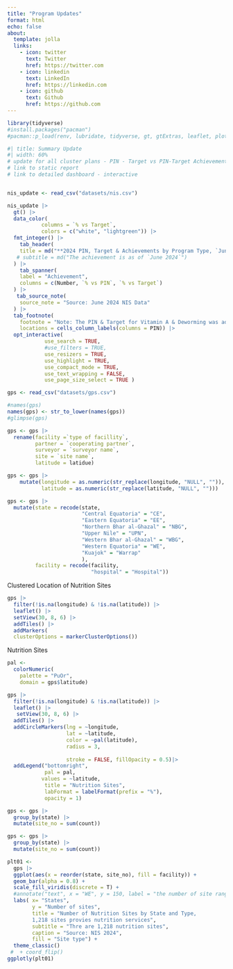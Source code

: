 ```yaml
---
title: "Program Updates"
format: html
echo: false
about:
  template: jolla
  links:
    - icon: twitter
      text: Twitter
      href: https://twitter.com
    - icon: linkedin
      text: LinkedIn
      href: https://linkedin.com
    - icon: github
      text: Github
      href: https://github.com
---
```


```r
library(tidyverse)
#install.packages("pacman")
#pacman::p_load(renv, lubridate, tidyverse, gt, gtExtras, leaflet, plotly, viridis, hrbrthemes   )
```

```r
#| title: Summary Update
#| width: 60%
# update for all cluster plans - PIN - Target vs PIN-Target Achievements
# link to static report
# link to detailed dashboard - interactive 


nis_update <- read_csv("datasets/nis.csv")

nis_update |> 
  gt() |> 
  data_color(
           columns = `% vs Target`, 
           colors = c("white", "lightgreen")) |>
  fmt_integer() |>
    tab_header(
    title = md("**2024 PIN, Target & Achievements by Program Type, `June 2024`**"),
   # subtitle = md("The achievement is as of `June 2024`")
  ) |> 
    tab_spanner(
    label = "Achievement",
    columns = c(Number, `% vs PIN`, `% vs Target`)
  ) |> 
   tab_source_note(
    source_note = "Source: June 2024 NIS Data"
  ) |> 
  tab_footnote(
    footnote = "Note: The PIN & Target for Vitamin A & Deworming was adjusted by the MOH",
    locations = cells_column_labels(columns = PIN)) |>
  opt_interactive(
            use_search = TRUE,
            #use_filters = TRUE,
            use_resizers = TRUE,
            use_highlight = TRUE,
            use_compact_mode = TRUE,
            use_text_wrapping = FALSE,
            use_page_size_select = TRUE )
```

```r
gps <- read_csv("datasets/gps.csv")

#names(gps)
names(gps) <- str_to_lower(names(gps))
#glimpse(gps)

gps <- gps |> 
  rename(facility =`type of facillity`,
         partner = `cooperating partner`,
         surveyor = `surveyor name`,
         site = `site name`,
         latitude = latidue)

gps <- gps |> 
    mutate(longitude = as.numeric(str_replace(longitude, "NULL", "")),
           latitude = as.numeric(str_replace(latitude, "NULL", "")))

```

```r
gps <- gps |> 
  mutate(state = recode(state,
                        "Central Equatoria" = "CE",
                        "Eastern Equatoria" = "EE",
                        "Northern Bhar al-Ghazal" = "NBG",
                        "Upper Nile" = "UPN",
                        "Western Bhar al-Ghazal" = "WBG",
                        "Western Equatoria" = "WE",
                        "Kuajok" = "Warrap"
                        ),
         facility = recode(facility,
                           "hospital" = "Hospital"))
```

Clustered Location of Nutrition Sites

```r
gps |> 
  filter(!is.na(longitude) & !is.na(latitude)) |> 
  leaflet() |> 
  setView(30, 8, 6) |> 
  addTiles() |>
  addMarkers(
  clusterOptions = markerClusterOptions())
```

Nutrition Sites

```r
pal <- 
  colorNumeric(
    palette = "PuOr",
    domain = gps$latitude)

gps |> 
  filter(!is.na(longitude) & !is.na(latitude)) |> 
  leaflet() |> 
   setView(30, 8, 6) |> 
  addTiles() |> 
  addCircleMarkers(lng = ~longitude, 
                   lat = ~latitude,
                   color = ~pal(latitude),
                   radius = 3,
                   
                   stroke = FALSE, fillOpacity = 0.5)|> 
  addLegend("bottomright", 
            pal = pal, 
           values = ~latitude,
            title = "Nutrition Sites",
            labFormat = labelFormat(prefix = "%"),
            opacity = 1)
```

```r
gps <- gps |> 
  group_by(state) |> 
  mutate(site_no = sum(count))
```

```r
gps <- gps |> 
  group_by(state) |> 
  mutate(site_no = sum(count))
```

```r
plt01 <- 
  gps |> 
  ggplot(aes(x = reorder(state, site_no), fill = facility)) +
  geom_bar(alpha = 0.8) +
  scale_fill_viridis(discrete = T) +
  #annotate("text", x = "WE", y = 150, label = "the number of site ranges from 43 to 192 per state") +
  labs( x= "States",
        y = "Number of sites",
        title = "Number of Nutrition Sites by State and Type,
        1,218 sites provies nutrition services",
        subtitle = "Thre are 1,218 nutrition sites",
        caption = "Source: NIS 2024",
        fill = "Site type") +
  theme_classic()
 #  + coord_flip()
ggplotly(plt01)
```
